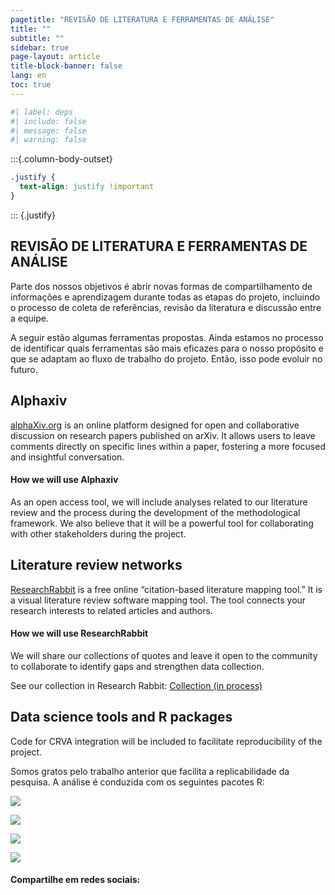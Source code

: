 ```yaml
---
pagetitle: "REVISÃO DE LITERATURA E FERRAMENTAS DE ANÁLISE"
title: ""
subtitle: ""
sidebar: true
page-layout: article
title-block-banner: false
lang: en
toc: true
---
```


```r
#| label: deps
#| include: false
#| message: false
#| warning: false
```

:::{.column-body-outset}

```css
.justify {
  text-align: justify !important
}
```

::: {.justify}

## REVISÃO DE LITERATURA E FERRAMENTAS DE ANÁLISE

Parte dos nossos objetivos é abrir novas formas de compartilhamento de informações e aprendizagem durante todas as etapas do projeto, incluindo o processo de coleta de referências, revisão da literatura e discussão entre a equipe.

A seguir estão algumas ferramentas propostas. Ainda estamos no processo de identificar quais ferramentas são mais eficazes para o nosso propósito e que se adaptam ao fluxo de trabalho do projeto. Então, isso pode evoluir no futuro.

## Alphaxiv

[alphaXiv.org](https://www.alphaxiv.org) is an online platform designed for open and collaborative discussion on research papers published on arXiv. It allows users to leave comments directly on specific lines within a paper, fostering a more focused and insightful conversation.

#### How we will use Alphaxiv

As an open access tool, we will include analyses related to our literature review and the process during the development of the methodological framework. We also believe that it will be a powerful tool for collaborating with other stakeholders during the project.

## Literature review networks

[ResearchRabbit](https://www.researchrabbit.ai) is a free online “citation-based literature mapping tool." It is a visual literature review software mapping tool. The tool connects your research interests to related articles and authors. 

#### How we will use ResearchRabbit

We will share our collections of quotes and leave it open to the community to collaborate to identify gaps and strengthen data collection.

See our collection in Research Rabbit: [Collection (in process)](https://www.researchrabbitapp.com/collection/public/0LJ1DNE86W)


## Data science tools and R packages

Code for CRVA integration will be included to facilitate reproducibility of the project.

Somos gratos pelo trabalho anterior que facilita a replicabilidade da pesquisa. A análise é conduzida com os seguintes pacotes R:

:::{#logo-r-packages layout-ncol=5}

[![](./content/img/R-packages/datazoom-amazonia.png)](https://www.econ.puc-rio.br/datazoom/english/dz_R.html){fig-align="center" width="100%"}

[![](./content/img/R-packages/geobr_logo_y.png)](https://github.com/ipeaGIT/geobr){fig-align="center" width="100%"}

[![](./content/img/R-packages/censobr.png)](https://ipeagit.github.io/censobr/){fig-align="center" width="100%"}

[![](./content/img/R-packages/readdbc.png)](https://github.com/danicat/read.dbc){fig-align="center" width="100%"}

:::
#### Compartilhe em redes sociais:

```{=html}
<!-- AddToAny BEGIN -->
<div class="a2a_kit a2a_kit_size_32 a2a_default_style" data-a2a-icon-color="#FFDC02,black">

<a class="a2a_button_email a2a_counter"></a>
<a class="a2a_button_copy_link a2a_counter"></a>
<a class="a2a_button_linkedin a2a_counter"></a>
<a class="a2a_button_facebook a2a_counter"></a>
<a class="a2a_button_bluesky a2a_counter"></a>
<a class="a2a_button_x a2a_counter"></a>
<a class="a2a_button_threads a2a_counter"></a>
<a class="a2a_button_mastodon a2a_counter"></a>
<a class="a2a_button_whatsapp a2a_counter"></a>
<a class="a2a_dd a2a_counter" href="https://www.addtoany.com/share"></a>
</div>
<script async src="https://static.addtoany.com/menu/page.js"></script>
<!-- AddToAny END -->
```


